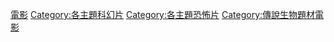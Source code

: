 [[Category:怪物題材作品|電影‎]]
[[Category:各主題科幻片|Category:各主題科幻片]]
[[Category:各主題恐怖片|Category:各主題恐怖片]]
[[Category:傳說生物題材電影‎|Category:傳說生物題材電影‎]]